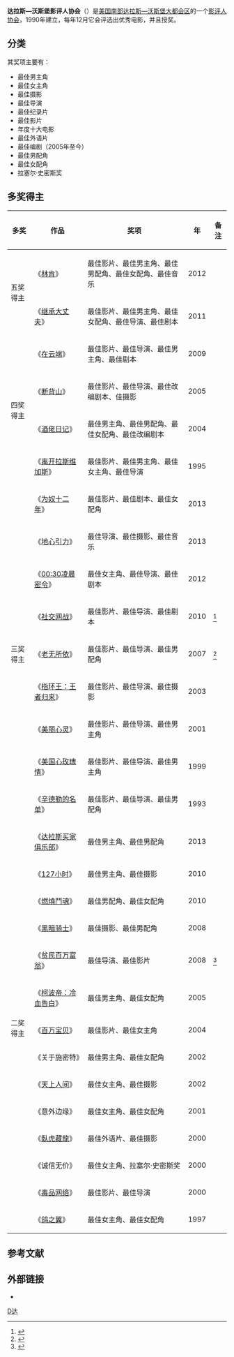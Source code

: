 '''达拉斯—沃斯堡影评人协会'''（{{lang-en|'''Dallas–Fort Worth Film Critics Association'''}}）是[[美国南部|美国南部]][[达拉斯—沃斯堡大都会区|达拉斯—沃斯堡大都会区]]的一个[[電影評論|影评人协会]]，1990年建立，每年12月它会评选出优秀电影，并且授奖。

== 分类 ==
其奖项主要有：
*最佳男主角
*最佳女主角
*最佳摄影
*最佳导演
*最佳纪录片
*最佳影片
*年度十大电影
*最佳外语片
*最佳编剧（2005年至今）
*最佳男配角
*最佳女配角
*拉塞尔·史密斯奖

== 多奖得主 ==
{| class="wikitable"
|-
! 多奖 !! 作品  !! 奖项  !! 年 !! 备注
|-
|rowspan="2" | 五奖得主 ||  《[[林肯_(2012年电影)|林肯]]》  ||  最佳影片、最佳男主角、最佳男配角、最佳女配角、最佳音乐  ||  2012  ||  
|- 
|   《[[继承大丈夫|继承大丈夫]]》  ||最佳影片、最佳男主角、最佳女配角、最佳导演、最佳剧本     ||   2011  ||   
|-
|rowspan="4" | 四奖得主 ||   《[[在云端|在云端]]》 ||  最佳影片、最佳导演、最佳男主角、最佳剧本  ||  2009  ||  
|- 
|  《[[断背山|断背山]]》   ||  最佳影片、最佳导演、最佳改编剧本、佳摄影  ||   2005  ||   
|- 
|  《[[酒佬日记|酒佬日记]]》   || 最佳男主角、最佳男配角、最佳女配角、最佳改编剧本    ||   2004  ||   
|- 
|    《[[离开拉斯维加斯|离开拉斯维加斯]]》 ||  最佳影片、最佳男主角、最佳女主角、最佳导演   ||  1995   ||   
|-
|rowspan="9" | 三奖得主 ||  《[[为奴十二年|为奴十二年]]》  ||  最佳影片、最佳剧本、最佳女配角  ||  2013  ||  
|- 
|   《[[地心引力_(电影)|地心引力]]》  ||  最佳导演、最佳摄影、最佳音乐   ||   2013  ||   
|- 
|   《[[00:30凌晨密令|00:30凌晨密令]]》  ||  最佳女主角、最佳导演、最佳剧本   ||   2012  ||   
|- 
|    《[[社群網戰|社交网战]]》 ||   最佳影片、最佳导演、最佳剧本  ||  2010   ||   <ref>{{cite web |url=http://ent.sina.com.cn/m/f/2010-12-18/01463180709.shtml |title=达拉斯-沃斯堡影评人协会奖《社交网战》大胜 |accessdate=2010 |publisher=新浪网 |work= |language=zh-hans |archive-date=2019-07-25 |archive-url=https://web.archive.org/web/20190725102521/http://ent.sina.com.cn/m/f/2010-12-18/01463180709.shtml |dead-url=no }}</ref>
|- 
|  《[[老无所依|老无所依]]》   ||    最佳影片、最佳导演、最佳男配角  ||  2007   ||   <ref>{{cite web |url=http://ent.sina.com.cn/m/f/2007-12-18/12231839464.shtml |title=《老无所依》攻城掠地 再取“达拉斯—沃斯堡” |accessdate=2007 |publisher=新浪网 |work= |language=zh-hans |archive-date=2019-07-25 |archive-url=https://web.archive.org/web/20190725190434/http://ent.sina.com.cn/m/f/2007-12-18/12231839464.shtml |dead-url=no }}</ref>
|- 
|   《[[指环王：王者归来|指环王：王者归来]]》  ||   最佳影片、最佳导演、最佳摄影   ||   2003  ||   
|- 
|   《[[美丽心灵|美丽心灵]]》  ||   最佳影片、最佳导演、最佳男主角  ||  2001   ||   
|- 
|  《[[美国心玫瑰情|美国心玫瑰情]]》   ||  最佳影片、最佳导演、最佳男主角   ||   1999  ||   
|- 
|    《[[辛德勒的名单|辛德勒的名单]]》 ||  最佳影片、最佳导演、最佳男配角   ||    1993 ||   
|-
|rowspan="14" | 二奖得主 ||   《[[达拉斯买家俱乐部|达拉斯买家俱乐部]]》 || 最佳男主角、最佳男配角   || 2013   ||  
|- 
|   《[[127小时|127小时]]》  ||   最佳男主角、最佳摄影  ||   2010  ||   
|- 
|  《[[燃燒鬥魂|燃燒鬥魂]]》   ||   最佳男配角、最佳女配角  || 2010    ||   
|- 
|   《[[黑暗骑士|黑暗骑士]]》  ||  最佳摄影、最佳男配角   ||  2008   ||   
|- 
|   《[[贫民百万富翁|贫民百万富翁]]》  ||   最佳导演、最佳影片  ||  2008   ||   <ref>{{cite web |url=http://ent.sina.com.cn/m/f/2008-12-18/05502301044.shtml |title=达拉斯-沃斯堡影评人协会奖 《贫民富翁》胜出 |accessdate=2008 |publisher=新浪网 |work= |language=zh-hans |archive-date=2019-08-16 |archive-url=https://web.archive.org/web/20190816191742/http://ent.sina.com.cn/m/f/2008-12-18/05502301044.shtml |dead-url=no }}</ref>
|- 
|    《[[柯波帝：冷血告白|柯波帝：冷血告白]]》 ||  最佳男主角、最佳女配角   ||    2005 ||   
|- 
|   《[[登峰造擊|百万宝贝]]》  ||  最佳影片、最佳女主角   ||  2004   ||   
|- 
|   《关于施密特》  ||  最佳男主角、最佳女配角   || 2002    ||   
|- 
|   《[[天上人間_(2002年電影)|天上人间]]》  ||   最佳女主角、最佳摄影  ||    2002 ||   
|- 
|   《意外边缘》  ||  最佳女主角、最佳女配角   ||   2001  ||   
|- 
|    《[[臥虎藏龍_(電影)|臥虎藏龍]]》 ||   最佳外语片、最佳摄影  ||   2000  ||   
|- 
|     《诚信无价》||   最佳女主角、拉塞尔·史密斯奖  ||   2000  ||   
|- 
|   《[[毒品网络|毒品网络]]》  || 最佳影片、最佳导演    ||  2000   ||   
|- 
|   《[[鸽之翼|鸽之翼]]》  ||   最佳女主角、最佳女配角  ||  1997   ||   
|}

==参考文献==
{{reflist}}

== 外部链接 ==
*{{Official website|1=http://www.dfwfilmcritics.net/ }}

{{达拉斯—沃斯堡影评人协会奖}}
{{美国影评人协会}}

[[Category:美国电影评论协会|D达]]